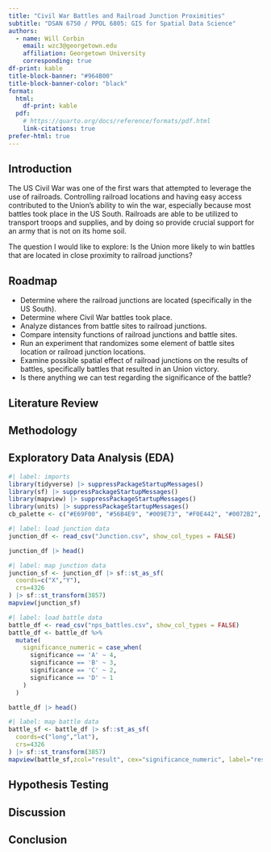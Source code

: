 ```yaml
---
title: "Civil War Battles and Railroad Junction Proximities"
subtitle: "DSAN 6750 / PPOL 6805: GIS for Spatial Data Science"
authors:
  - name: Will Corbin
    email: wzc3@georgetown.edu
    affiliation: Georgetown University
    corresponding: true
df-print: kable
title-block-banner: "#964B00"
title-block-banner-color: "black"
format:
  html:
    df-print: kable
  pdf:
    # https://quarto.org/docs/reference/formats/pdf.html
    link-citations: true
prefer-html: true
---
```


## Introduction

The US Civil War was one of the first wars that attempted to leverage the use of railroads. Controlling railroad locations and having easy access contributed to the Union's ability to win the war, especially because most battles took place in the US South. Railroads are able to be utilized to transport troops and supplies, and by doing so provide crucial support for an army that is not on its home soil.

The question I would like to explore:
Is the Union more likely to win battles that are located in close proximity to railroad junctions?

## Roadmap

- Determine where the railroad junctions are located (specifically in the US South). 
- Determine where Civil War battles took place.
- Analyze distances from battle sites to railroad junctions.
- Compare intensity functions of railroad junctions and battle sites.
- Run an experiment that randomizes some element of battle sites location or railroad junction locations.
- Examine possible spatial effect of railroad junctions on the results of battles, specifically battles that resulted in an Union victory.
- Is there anything we can test regarding the significance of the battle?



## Literature Review

## Methodology

## Exploratory Data Analysis (EDA)

```r
#| label: imports
library(tidyverse) |> suppressPackageStartupMessages()
library(sf) |> suppressPackageStartupMessages()
library(mapview) |> suppressPackageStartupMessages()
library(units) |> suppressPackageStartupMessages()
cb_palette <- c("#E69F00", "#56B4E9", "#009E73", "#F0E442", "#0072B2", "#D55E00", "#CC79A7")
```

```r
#| label: load junction data
junction_df <- read_csv("Junction.csv", show_col_types = FALSE)

junction_df |> head()
```

```r
#| label: map junction data
junction_sf <- junction_df |> sf::st_as_sf(
  coords=c("X","Y"),
  crs=4326
) |> sf::st_transform(3857)
mapview(junction_sf)

```

```r
#| label: load battle data
battle_df <- read_csv("nps_battles.csv", show_col_types = FALSE)
battle_df <- battle_df %>% 
  mutate(
    significance_numeric = case_when(
      significance == 'A' ~ 4,
      significance == 'B' ~ 3,
      significance == 'C' ~ 2,
      significance == 'D' ~ 1
    )
  )

battle_df |> head()

```


```r
#| label: map battle data
battle_sf <- battle_df |> sf::st_as_sf(
  coords=c("long","lat"),
  crs=4326
) |> sf::st_transform(3857)
mapview(battle_sf,zcol="result", cex="significance_numeric", label="result")

```



## Hypothesis Testing


## Discussion

## Conclusion

